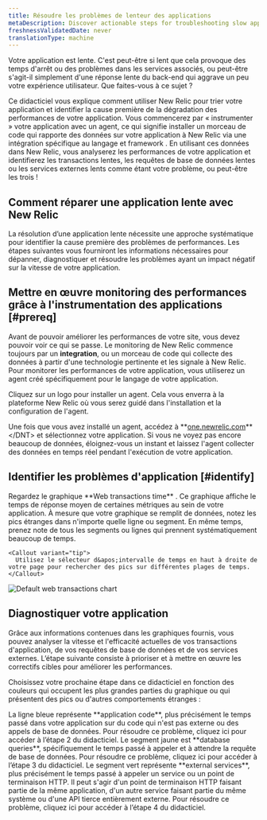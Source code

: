 ```yaml
---
title: Résoudre les problèmes de lenteur des applications
metaDescription: Discover actionable steps for troubleshooting slow application performance to identify and resolve issues for a smoother user experience.
freshnessValidatedDate: never
translationType: machine
---
```


Votre application est lente. C&apos;est peut-être si lent que cela provoque des temps d&apos;arrêt ou des problèmes dans les services associés, ou peut-être s&apos;agit-il simplement d&apos;une réponse lente du back-end qui aggrave un peu votre expérience utilisateur. Que faites-vous à ce sujet ?

Ce didacticiel vous explique comment utiliser New Relic pour trier votre application et identifier la cause première de la dégradation des performances de votre application. Vous commencerez par « instrumenter » votre application avec un agent, ce qui signifie installer un morceau de code qui rapporte des données sur votre application à New Relic via une intégration spécifique au langage et framework . En utilisant ces données dans New Relic, vous analyserez les performances de votre application et identifierez les transactions lentes, les requêtes de base de données lentes ou les services externes lents comme étant votre problème, ou peut-être les trois !

## Comment réparer une application lente avec New Relic

La résolution d’une application lente nécessite une approche systématique pour identifier la cause première des problèmes de performances. Les étapes suivantes vous fourniront les informations nécessaires pour dépanner, diagnostiquer et résoudre les problèmes ayant un impact négatif sur la vitesse de votre application.

## Mettre en œuvre monitoring des performances grâce à l&apos;instrumentation des applications [#prereq]

Avant de pouvoir améliorer les performances de votre site, vous devez pouvoir voir ce qui se passe. Le monitoring de New Relic commence toujours par un <DNT>**integration**</DNT>, ou un morceau de code qui collecte des données à partir d&apos;une technologie pertinente et les signale à New Relic. Pour monitorer les performances de votre application, vous utiliserez un agent créé spécifiquement pour le langage de votre application.

Cliquez sur un logo pour installer un agent. Cela vous enverra à la plateforme New Relic où vous serez guidé dans l&apos;installation et la configuration de l&apos;agent.

<TechTileGrid>
  <TechTile name="Go agent" icon="logo-go" to="https://one.newrelic.com/nr1-core?state=985d4005-ba90-a8c7-1da1-2af34539b03b" />

  <TechTile name="Java agent" icon="logo-java" to="https://one.newrelic.com/nr1-core?state=80d18bcb-4919-1fcb-2b77-9406838eb916" />

  <TechTile name=".NET agent" icon="logo-dotnet" to="https://one.newrelic.com/nr1-core?state=30e93090-6dfa-6b70-8e75-472f54414355" />

  <TechTile name="Node.js agent" icon="logo-nodejs" to="https://one.newrelic.com/marketplace/install-data-source?state=be2e62fa-cc3b-c428-27c4-8d662c9e80a1" />

  <TechTile name="PHP agent" icon="logo-php" to="https://one.newrelic.com/nr1-core?state=aa633b41-72d4-009c-3abf-55dcf64894fe" />

  <TechTile name="Python agent" icon="logo-python" to="https://one.newrelic.com/nr1-core?state=20fda75b-58fb-a92a-f9e1-7b052035c6e8" />

  <TechTile name="Ruby agent" icon="logo-ruby" to="https://one.newrelic.com/nr1-core?state=d69143ab-605c-579b-25bf-cc6e5fee5b80" />
</TechTileGrid>

Une fois que vous avez installé un agent, accédez à <DNT>**[one.newrelic.com](https://one.newrelic.com/nr1-core?filters=\(domain%3D'APM'ANDtype%3D'APPLICATION'\))**</DNT> et sélectionnez votre application. Si vous ne voyez pas encore beaucoup de données, éloignez-vous un instant et laissez l&apos;agent collecter des données en temps réel pendant l&apos;exécution de votre application.

## Identifier les problèmes d&apos;application [#identify]

<SideBySide>
  <Side>
    Regardez le graphique <DNT>**Web transactions time**</DNT> . Ce graphique affiche le temps de réponse moyen de certaines métriques au sein de votre application. À mesure que votre graphique se remplit de données, notez les pics étranges dans n&apos;importe quelle ligne ou segment. En même temps, prenez note de tous les segments ou lignes qui prennent systématiquement beaucoup de temps.

    <Callout variant="tip">
      Utilisez le sélecteur d&apos;intervalle de temps en haut à droite de votre page pour rechercher des pics sur différentes plages de temps.
    </Callout>
  </Side>

  <Side>
    <img title="Default web transactions chart" alt="Default web transactions chart" src="/images/journey_screenshot-web-transactions.webp" />
  </Side>
</SideBySide>

## Diagnostiquer votre application

Grâce aux informations contenues dans les graphiques fournis, vous pouvez analyser la vitesse et l&apos;efficacité actuelles de vos transactions d&apos;application, de vos requêtes de base de données et de vos services externes. L’étape suivante consiste à prioriser et à mettre en œuvre les correctifs cibles pour améliorer les performances.

Choisissez votre prochaine étape dans ce didacticiel en fonction des couleurs qui occupent les plus grandes parties du graphique ou qui présentent des pics ou d&apos;autres comportements étranges :

<DocTiles>
  <DocTile title="If it's the blue line: slow application traces" path="/docs/journey-app-slow/problematic-transactions">
    La ligne bleue représente <DNT>**application code**</DNT>, plus précisément le temps passé dans votre application sur du code qui n&apos;est pas externe ou des appels de base de données. Pour résoudre ce problème, cliquez ici pour accéder à l’étape 2 du didacticiel.
  </DocTile>

  <DocTile title="If it's the yellow segment: slow database queries" path="/docs/journey-app-slow/slow-database-queries">
    Le segment jaune est <DNT>**database queries**</DNT>, spécifiquement le temps passé à appeler et à attendre la requête de base de données. Pour résoudre ce problème, cliquez ici pour accéder à l’étape 3 du didacticiel.
  </DocTile>

  <DocTile title="If it's the green segment: slow external services" path="/docs/journey-app-slow/external-services/">
    Le segment vert représente <DNT>**external services**</DNT>, plus précisément le temps passé à appeler un service ou un point de terminaison HTTP. Il peut s&apos;agir d&apos;un point de terminaison HTTP faisant partie de la même application, d&apos;un autre service faisant partie du même système ou d&apos;une API tierce entièrement externe. Pour résoudre ce problème, cliquez ici pour accéder à l’étape 4 du didacticiel.
  </DocTile>
</DocTiles>